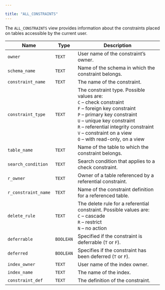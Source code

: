 ---

title: "ALL_CONSTRAINTS"
---

<div id="all_constraints" class="registered_link"></div>

The `ALL_CONSTRAINTS` view provides information about the constraints placed on tables accessible by the current user.

| Name                | Type      | Description                                                  |
| ------------------- | --------- | ------------------------------------------------------------ |
| `owner`             | `TEXT`    | User name of the constraint’s owner.                         |
| `schema_name`       | `TEXT`    | Name of the schema in which the constraint belongs.          |
| `constraint_name`   | `TEXT`    | The name of the constraint.                                  |
| `constraint_type`   | `TEXT`    | The constraint type. Possible values are: <br/>`C` – check constraint <br/>`F` – foreign key constraint <br/>`P` – primary key constraint <br/>`U` – unique key constraint <br/>`R` – referential integrity constraint <br/>`V` – constraint on a view<br/>`O` – with read-only, on a view |
| `table_name`        | `TEXT`    | Name of the table to which the constraint belongs.           |
| `search_condition`  | `TEXT`    | Search condition that applies to a check constraint.         |
| `r_owner`           | `TEXT`    | Owner of a table referenced by a referential constraint.     |
| `r_constraint_name` | `TEXT`    | Name of the constraint definition for a referenced table.    |
| `delete_rule`       | `TEXT`    | The delete rule for a referential constraint. Possible values are:<br/>`C` – cascade<br/>`R` – restrict<br/>`N` – no action |
| `deferrable`        | `BOOLEAN` | Specified if the constraint is deferrable (`T` or `F`).      |
| `deferred`          | `BOOLEAN` | Specifies if the constraint has been deferred (`T` or `F`).  |
| `index_owner`       | `TEXT`    | User name of the index owner.                                |
| `index_name`        | `TEXT`    | The name of the index.                                       |
| `constraint_def`    | `TEXT`    | The definition of the constraint.                            |